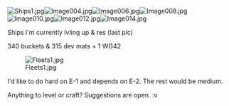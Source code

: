 [[File:Ships1.jpg|thumb]][[File:Image004.jpg|thumb]][[File:Image006.jpg|thumb]][[File:Image008.jpg|thumb]][[File:Image010.jpg|thumb]][[File:Image012.jpg|thumb]][[File:Image014.jpg|thumb]]

Ships I'm currently lvling up & res (last pic) 

340 buckets & 315 dev mats + 1 WG42

[[File:Fleets1.jpg|thumb]]

I'd like to do hard on E-1 and depends on E-2. The rest would be medium.

Anything to level or craft? Suggestions are open. :v<ac_metadata title="My fleet, good for medium/hard?"> </ac_metadata>